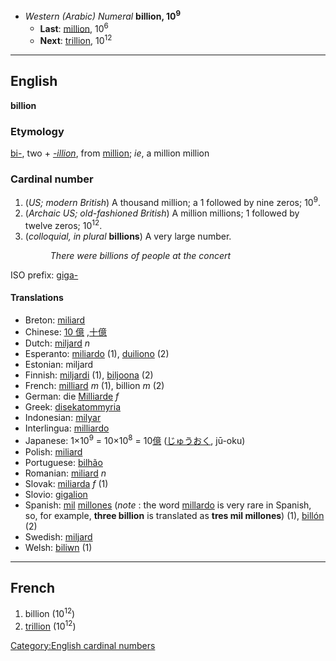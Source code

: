 *''Western (Arabic) Numeral'' '''billion, 10<sup>9</sup>'''
**'''Last''': [[million]], 10<sup>6</sup>
**'''Next''': [[trillion]], 10<sup>12</sup>

----

==English==
'''billion'''

===Etymology===
[[bi-]], two + ''[[-illion]]'', from [[million]]; ''ie'', a million million

===Cardinal number===
#(''US; modern British'') A thousand million; a 1 followed by nine zeros; 10<sup>9</sup>.
#(''Archaic US; old-fashioned British'') A million millions; 1 followed by twelve zeros; 10<sup>12</sup>.
#(''colloquial, in plural'' '''billions''') A very large number.
#:''There were billions of people at the concert''

ISO prefix: [[giga-]]

====Translations====
*Breton: [[miliard]]
*Chinese: [[10 億]] ,[[十億]]
*Dutch: [[miljard]] ''n''
*Esperanto: [[miliardo]] (1), [[duiliono]] (2)
*Estonian: miljard
*Finnish: [[miljardi]] (1), [[biljoona]] (2)
*French: [[milliard]] ''m'' (1), billion ''m'' (2)
*German: die [[Milliarde]] ''f''
*Greek: [[disekatommyria]]
*Indonesian: [[milyar]]
*Interlingua: [[milliardo]]
*Japanese: 1×10<sup>9</sup> = 10×10<sup>8</sup> = 10[[億]] ([[じゅう]][[おく]], jū-oku)
*Polish: [[miliard]]
*Portuguese: [[bilhão]]
*Romanian: [[miliard]] ''n''
*Slovak: [[miliarda]] ''f'' (1)
*Slovio: [[gigalion]]
*Spanish: [[mil]] [[millón|millones]] (''note'' : the word [[millardo]] is very rare in Spanish, so, for example, '''three billion''' is translated as '''tres mil millones''') (1), [[billón]] (2)
*Swedish: [[miljard]]
*Welsh: [[biliwn]] (1)

----

==French==

#billion (10<sup>12</sup>)
#[[trillion]] (10<sup>12</sup>)

[[Category:English cardinal numbers]]
